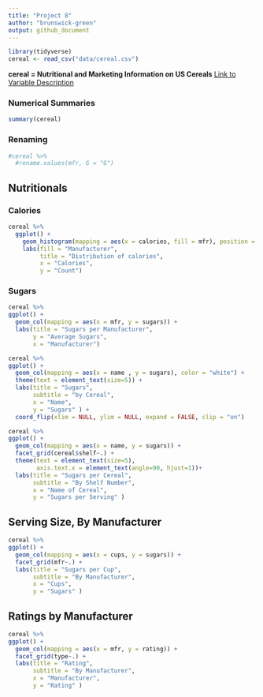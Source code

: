 ```yaml
---
title: "Project 8"
author: "brunswick-green"
output: github_document
---
```


```r
library(tidyverse)
cereal <- read_csv("data/cereal.csv")
```

**cereal = Nutritional and Marketing Information on US Cereals**
[Link to Variable Description](https://vincentarelbundock.github.io/Rdatasets/doc/MASS/UScereal.html)

### Numerical Summaries

```r
summary(cereal)
```

### Renaming

```r
#cereal %>%
  #rename.values(mfr, G = "G")
```


## Nutritionals

### Calories

```r
cereal %>% 
  ggplot() +
    geom_histogram(mapping = aes(x = calories, fill = mfr), position = "stack") +
    labs(fill = "Manufacturer", 
         title = "Distribution of calories",
         x = "Calories",
         y = "Count") 
```

### Sugars

```r
cereal %>%
ggplot() +
  geom_col(mapping = aes(x = mfr, y = sugars)) +
  labs(title = "Sugars per Manufacturer",
       y = "Average Sugars",
       x = "Manufacturer") 
```

```r
cereal %>%
ggplot() +
  geom_col(mapping = aes(x = name , y = sugars), color = "white") +
  theme(text = element_text(size=5)) +
  labs(title = "Sugars",
       subtitle = "by Cereal",
       x = "Name",
       y = "Sugars" ) +
  coord_flip(xlim = NULL, ylim = NULL, expand = FALSE, clip = "on")
```

```r
cereal %>%
ggplot() +
  geom_col(mapping = aes(x = name, y = sugars)) +
  facet_grid(cereal$shelf~.) +
  theme(text = element_text(size=5),
        axis.text.x = element_text(angle=90, hjust=1))+
  labs(title = "Sugars per Cereal",
       subtitle = "By Shelf Number",
       x = "Name of Cereal",
       y = "Sugars per Serving" )
```

## Serving Size, By Manufacturer

```r
cereal %>%
ggplot() +
  geom_col(mapping = aes(x = cups, y = sugars)) +
  facet_grid(mfr~.) +
  labs(title = "Sugars per Cup",
       subtitle = "By Manufacturer",
       x = "Cups",
       y = "Sugars" )
```

## Ratings by Manufacturer

```r
cereal %>%
ggplot() +
  geom_col(mapping = aes(x = mfr, y = rating)) +
  facet_grid(type~.) +
  labs(title = "Rating",
       subtitle = "By Manufacturer",
       x = "Manufacturer",
       y = "Rating" )
```


